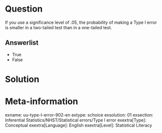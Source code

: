 Question
========
If you use a significance level of .05, the probability of making a Type I error is smaller in a two-tailed test than in a one-tailed test.

Answerlist
----------
* True
* False


Solution
========



Meta-information
================
exname: uu-type-I-error-902-en
extype: schoice
exsolution: 01
exsection: Inferential Statistics/NHST/Statistical errors/Type I error
exextra[Type]: Conceptual
exextra[Language]: English
exextra[Level]: Statistical Literacy